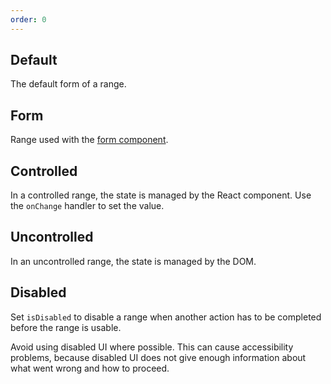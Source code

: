 ```yaml
---
order: 0
---
```



## Default

The default form of a range.

<Example Component={RangeDefault} packageName="@atlaskit/range" />

## Form

Range used with the [form component](/components/form/).

<Example Component={RangeForm} packageName="@atlaskit/range" />

## Controlled

In a controlled range, the state is managed by the React component. Use the `onChange` handler to set the value.

<Example Component={RangeControlled} packageName="@atlaskit/range" />

## Uncontrolled

In an uncontrolled range, the state is managed by the DOM.

<Example Component={RangeUncontrolled} packageName="@atlaskit/range" />

## Disabled

Set `isDisabled` to disable a range when another action has to be completed before the range is usable.

Avoid using disabled UI where possible. This can cause accessibility problems, because disabled UI does not give enough information about what went wrong and how to proceed.

<Example Component={RangeDisabled} packageName="@atlaskit/range" />
